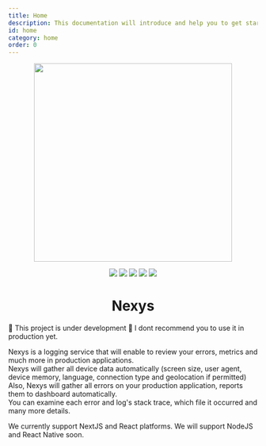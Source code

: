 ```yaml
---
title: Home
description: This documentation will introduce and help you to get started with Nexys client library.
id: home
category: home
order: 0
---
```


<p align="center">
  <img src="https://imgur.com/DxcGlDs.png" width="400" />
</p>
<p align="center">
  <img src="https://img.shields.io/badge/TypeScript-007ACC?style=for-the-badge&logo=typescript&logoColor=white" />
  <img src="https://img.shields.io/badge/React-20232A?style=for-the-badge&logo=react&logoColor=61DAFB" />
  <img src="https://img.shields.io/badge/next.js-000000?style=for-the-badge&logo=nextdotjs&logoColor=white" />
  <img src="https://img.shields.io/badge/Node.js-339933?style=for-the-badge&logo=nodedotjs&logoColor=white" />
  <img src="https://img.shields.io/badge/License-Apache_2.0-blue.svg" />
</p>

<h1 align="center">Nexys</h1>

🚧 This project is under development 🚧
I dont recommend you to use it in production yet.

Nexys is a logging service that will enable to review your errors, metrics and much more in production applications.\
Nexys will gather all device data automatically (screen size, user agent, device memory, language, connection type and geolocation if permitted)\
Also, Nexys will gather all errors on your production application, reports them to dashboard automatically.\
You can examine each error and log's stack trace, which file it occurred and many more details.

We currently support NextJS and React platforms. We will support NodeJS and React Native soon.